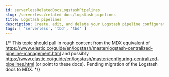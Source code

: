 ```yaml
---
id: serverlessRelatedDocsLogstashPipelines
slug: /serverless/related-docs/logstash-pipelines
title: Logstash pipelines
description: Create, edit, and delete your Logstash pipeline configurations.
tags: [ 'serverless', 'tbd', 'tbd' ]
---
```


{/* This topic should pull in rough content from the MDX equivalent of https://www.elastic.co/guide/en/logstash/master/logstash-centralized-pipeline-management.html
and possibly https://www.elastic.co/guide/en/logstash/master/configuring-centralized-pipelines.html (or point to these docs).
Pending migration of the Logstash docs to MDX. */}